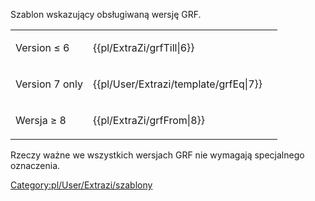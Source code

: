 <noinclude>{{pl/ExtraZi/inne strony|en = newgrf-specs.tt-wiki.net/wiki/Template:GrfFrom
|pl=:template:extraZi/grfFrom
|language_page=<!--pl-->
}}<!--{{-}}--></noinclude><!--

--><includeonly>{{pl/ExtraZi/grf|≥{{{1}}}}}</includeonly><noinclude>
Szablon wskazujący obsługiwaną wersję GRF.

{|
|-
| Version ≤ 6 || <nowiki>{{pl/ExtraZi/grfTill|6}}</nowiki> || {{pl/ExtraZi/grfTill|6}}
|-
| Version 7 only || <nowiki>{{pl/User/Extrazi/template/grfEq|7}}</nowiki> || {{pl/User/Extrazi/template/grfEq|7}}
|-
| Wersja ≥ 8 || <nowiki>{{pl/ExtraZi/grfFrom|8}}</nowiki> || {{pl/ExtraZi/grfFrom|8}}
|}

Rzeczy ważne we wszystkich wersjach GRF nie wymagają specjalnego oznaczenia. [[Category:pl/User/Extrazi/szablony]]
</noinclude>